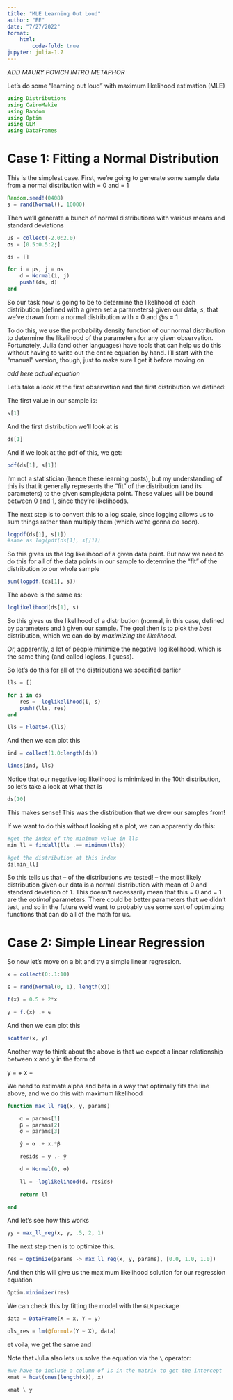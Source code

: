 ```yaml
---
title: "MLE Learning Out Loud"
author: "EE"
date: "7/27/2022"
format:
    html:
        code-fold: true
jupyter: julia-1.7
---
```


*ADD MAURY POVICH INTRO METAPHOR*

Let's do some "learning out loud" with maximum likelihood estimation (MLE)

```julia
using Distributions
using CairoMakie
using Random
using Optim
using GLM
using DataFrames
```

# Case 1: Fitting a Normal Distribution

This is the simplest case. First, we're going to generate some sample data from a normal distribution with \mu = 0 and \sigma = 1

```julia
Random.seed!(0408)
s = rand(Normal(), 10000)

```

Then we'll generate a bunch of normal distributions with various means and standard deviations

```julia
μs = collect(-2.0:2.0)
σs = [0.5:0.5:2;]

ds = []

for i = μs, j = σs
    d = Normal(i, j)
    push!(ds, d)
end

```

So our task now is going to be to determine the likelihood of each distribution (defined with a given set a parameters) given our data, *s*, that we've drawn from a normal distribution with \mu = 0 and @s = 1

To do this, we use the probability density function of our normal distribution to determine the likelihood of the parameters for any given observation. Fortunately, Julia (and other languages) have tools that can help us do this without having to write out the entire equation by hand. I'll start with the "manual" version, though, just to make sure I get it before moving on

*add here actual equation*

Let's take a look at the first observation and the first distribution we defined:

The first value in our sample is:
```julia
s[1]
```

And the first distribution we'll look at is
```julia
ds[1]
```

And if we look at the pdf of this, we get:
```julia
pdf(ds[1], s[1])
```

I'm not a statistician (hence these learning posts), but my understanding of this is that it generally represents the "fit" of the distribution (and its parameters) to the given sample/data point. These values will be bound between 0 and 1, since they're likelihoods.

The next step is to convert this to a log scale, since logging allows us to sum things rather than multiply them (which we're gonna do soon).

```julia
logpdf(ds[1], s[1])
#same as log(pdf(ds[1], s[]1))
```

So this gives us the log likelihood of a given data point. But now we need to do this for all of the data points in our sample to determine the "fit" of the distribution to our whole sample

```julia
sum(logpdf.(ds[1], s))
```

The above is the same as:

```julia
loglikelihood(ds[1], s)
```

So this gives us the likelihood of a distribution (normal, in this case, defined by parameters \mu and \sigma) given our sample. The goal then is to pick the *best* distribution, which we can do by *maximizing the likelihood*.

Or, apparently, a lot of people minimize the negative loglikelihood, which is the same thing (and called logloss, I guess).

So let's do this for all of the distributions we specified earlier

```julia
lls = []

for i in ds
    res = -loglikelihood(i, s)
    push!(lls, res)
end

lls = Float64.(lls)
```


And then we can plot this

```julia
ind = collect(1.0:length(ds))

lines(ind, lls)
```

Notice that our negative log likelihood is minimized in the 10th distribution, so let's take a look at what that is

```julia
ds[10]
```

This makes sense! This was the distribution that we drew our samples from!

If we want to do this without looking at a plot, we can apparently do this:

```julia
#get the index of the minimum value in lls
min_ll = findall(lls .== minimum(lls))

#get the distribution at this index
ds[min_ll]

```

So this tells us that -- of the distributions we tested! -- the most likely distribution given our data is a normal distribution with mean of 0 and standard deviation of 1. This doesn't necessarily mean that this \mu = 0 and \sigma = 1 are the *optimal* parameters. There could be better parameters that we didn't test, and so in the future we'd want to probably use some sort of optimizing functions that can do all of the math for us.

# Case 2: Simple Linear Regression

So now let's move on a bit and try a simple linear regression.

```julia
x = collect(0:.1:10)

ϵ = rand(Normal(0, 1), length(x))

f(x) = 0.5 + 2*x

y = f.(x) .+ ϵ
```

And then we can plot this

```julia
scatter(x, y)
```

Another way to think about the above is that we expect a linear relationship between x and y in the form of

y = \alpha + \beta*x + \epsilon

We need to estimate alpha and beta in a way that optimally fits the line above, and we do this with maximum likelihood

```julia
function max_ll_reg(x, y, params)

    α = params[1]
    β = params[2]
    σ = params[3]

    ŷ = α .+ x.*β

    resids = y .- ŷ

    d = Normal(0, σ)

    ll = -loglikelihood(d, resids)
    
    return ll

end
```

And let's see how this works

```julia
yy = max_ll_reg(x, y, .5, 2, 1)
```

The next step then is to optimize this.

```julia
res = optimize(params -> max_ll_reg(x, y, params), [0.0, 1.0, 1.0])
```

And then this will give us the maximum likelihood solution for our regression equation

```julia
Optim.minimizer(res)
```

We can check this by fitting the model with the `GLM` package

```julia
data = DataFrame(X = x, Y = y)

ols_res = lm(@formula(Y ~ X), data)
```

et voila, we get the same \alpha and \beta

Note that Julia also lets us solve the equation via the `\` operator:

```julia
#we have to include a column of 1s in the matrix to get the intercept
xmat = hcat(ones(length(x)), x)

xmat \ y
```